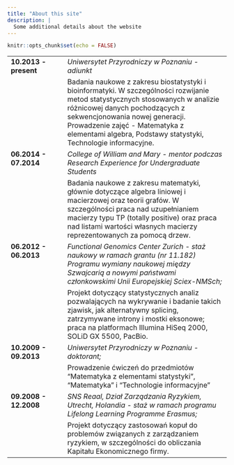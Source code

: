 ```yaml
---
title: "About this site"
description: |
  Some additional details about the website
---
```


```r
knitr::opts_chunk$set(echo = FALSE)
```

<style type="text/css">
.tg  {border-collapse:collapse;border-spacing:0;border-color:#ccc;border:none}
.tg td{overflow:hidden;word-break:normal}
.tg th{overflow:hidden;word-break:normal}
.tg .tg-9hbo{font-weight:bold;vertical-align:top}
.tg .tg-yw4l{vertical-align:top;text-align:left}
.tg .tg-yw4i{vertical-align:top;text-align:left;font-style:italic}
</style>
<table class="tg">
<col width="130">
  <tr>
    <td class="tg-9hbo">10.2013 - present</td>
    <td class="tg-yw4i">Uniwersytet Przyrodniczy w Poznaniu - adiunkt</td>
  </tr>
  <tr>
    <td class="tg-yw4l"></td>
    <td class="tg-yw4l">Badania naukowe z zakresu biostatystyki i bioinformatyki. W szczególności rozwijanie metod statystycznych stosowanych w analizie różnicowej danych pochodzących z sekwencjonowania nowej generacji.<br>
Prowadzenie zajęć - Matematyka z elementami algebra, Podstawy statystyki, Technologie informacyjne. </td>
  </tr>
  <tr>
    <td class="tg-9hbo">06.2014 - 07.2014</td>	
    <td class="tg-yw4i">College of William and Mary - mentor podczas Research Experience for Undergraduate Students</td>
  </tr>  
  <tr>
    <td class="tg-yw4l"></td>
    <td class="tg-yw4l">Badania naukowe z zakresu matematyki, głównie dotyczące algebra liniowej i macierzowej oraz teorii grafów. W szczególności praca nad uzupełnianiem macierzy typu TP (totally positive) oraz praca nad listami wartości własnych macierzy reprezentowanych za pomocą drzew.</td>
  </tr>
  <tr>
    <td class="tg-9hbo">06.2012 - 06.2013</td>	
    <td class="tg-yw4i">Functional Genomics Center Zurich - staż naukowy w ramach grantu (nr 11.182) Programu wymiany naukowej między Szwajcarią a nowymi państwami członkowskimi Unii Europejskiej Sciex-NMSch;</td>
  </tr>  
  <tr>
    <td class="tg-yw4l"></td>
    <td class="tg-yw4l">Projekt dotyczący statystycznych analiz pozwalających na wykrywanie i badanie takich zjawisk, jak alternatywny splicing, zatrzymywane introny i mostki eksonowe; praca na platformach Illumina HiSeq 2000, SOLiD GX 5500, PacBio.</td>
  </tr>
  <tr>
    <td class="tg-9hbo">10.2009 - 09.2013</td>	
    <td class="tg-yw4i">Uniwersytet Przyrodniczy w Poznaniu - doktorant;</td>
  </tr>  
  <tr>
    <td class="tg-yw4l"></td>
    <td class="tg-yw4l">Prowadzenie ćwiczeń do przedmiotów "Matematyka z elementami statystyki", "Matematyka" i "Technologie informacyjne"</td>
  </tr>
  <tr>
    <td class="tg-9hbo">09.2008 - 12.2008</td>	
    <td class="tg-yw4i">SNS Reaal, Dział Zarządzania Ryzykiem, Utrecht, Holandia - staż w ramach programu Lifelong Learning Programme Erasmus;</td>
  </tr>  
  <tr>
    <td class="tg-yw4l"></td>
    <td class="tg-yw4l">Projekt dotyczący zastosowań kopuł do problemów związanych z zarządzaniem ryzykiem, w szczególności do obliczania Kapitału Ekonomicznego firmy.</td>
  </tr>
</table>
